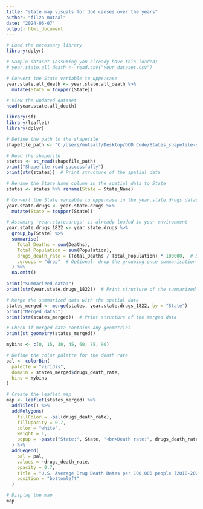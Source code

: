 ```yaml
---
title: "state map visuals for dod causes over the years"
author: "filza mutaal"
date: "2024-06-07"
output: html_document
---
```


```r
# Load the necessary library
library(dplyr)

# Sample dataset (assuming you already have this loaded)
# year.state.all_death <- read.csv("your_dataset.csv")

# Convert the State variable to uppercase
year.state.all_death <- year.state.all_death %>%
  mutate(State = toupper(State))

# View the updated dataset
head(year.state.all_death)
```



```r
library(sf)
library(leaflet)
library(dplyr)

# Define the path to the shapefile
shapefile_path <- "C:/Users/mutaalf/Desktop/DOD Code/States_shapefile-shp/States_shapefile.shp"

# Read the shapefile
states <- st_read(shapefile_path)
print("Shapefile read successfully")
print(str(states))  # Print structure of the spatial data

# Rename the State_Name column in the spatial data to State
states <- states %>% rename(State = State_Name)

# Convert the State variable to uppercase in the year.state.drugs dataset
year.state.drugs <- year.state.drugs %>%
  mutate(State = toupper(State))

# Assuming 'year.state.drugs' is already loaded in your environment
year.state.drugs_1822 <- year.state.drugs %>%
  group_by(State) %>%
  summarise(
    Total_Deaths = sum(Deaths),
    Total_Population = sum(Population),
    drugs_death_rate = (Total_Deaths / Total_Population) * 100000,  # Drugs Death rate per 100,000 population
    .groups = "drop"  # Optional: drop the grouping once summarisation is done
  ) %>%
  na.omit()

print("Summarized data:")
print(str(year.state.drugs_1822))  # Print structure of the summarized data

# Merge the summarized data with the spatial data
states_merged <- merge(states, year.state.drugs_1822, by = "State")
print("Merged data:")
print(str(states_merged))  # Print structure of the merged data

# Check if merged data contains any geometries
print(st_geometry(states_merged))

mybins <- c(0, 15, 30, 45, 60, 75, 90)

# Define the color palette for the death rate
pal <- colorBin(
  palette = "viridis",
  domain = states_merged$drugs_death_rate,
  bins = mybins
)

# Create the leaflet map
map <- leaflet(states_merged) %>%
  addTiles() %>%
  addPolygons(
    fillColor = ~pal(drugs_death_rate),
    fillOpacity = 0.7,
    color = "white",
    weight = 1,
    popup = ~paste("State:", State, "<br>Death rate:", drugs_death_rate)
  ) %>%
  addLegend(
    pal = pal,
    values = ~drugs_death_rate,
    opacity = 0.7,
    title = "U.S. Average Drug Death Rates per 100,000 people (2018-2022)<br><span style='font-size:10px; color: black;'>Data obtained from the National Center for Health Statistics (CDC)</span>",
    position = "bottomleft"
  )

# Display the map
map
```




